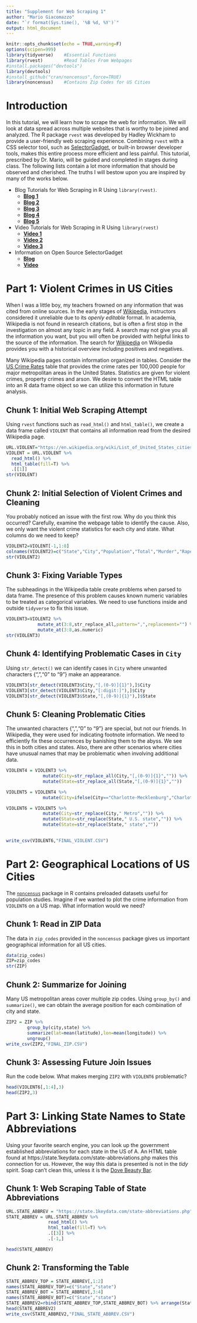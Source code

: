 ```yaml
---
title: "Supplement for Web Scraping 1"
author: "Mario Giacomazzo"
date: "`r format(Sys.time(), '%B %d, %Y')`"
output: html_document
---
```


```r
knitr::opts_chunk$set(echo = TRUE,warning=F)
options(scipen=999)
library(tidyverse)    #Essential Functions
library(rvest)        #Read Tables From Webpages
#install.packages("devtools")
library(devtools)
#install_github("cran/noncensus",force=TRUE)
library(noncensus)    #Contains Zip Codes for US Cities
```

# Introduction

In this tutorial, we will learn how to scrape the web for information. We will look at data spread across multiple websites that is worthy to be joined and analyzed. The R package `rvest` was developed by Hadley Wickham to provide a user-friendly web scraping experience. Combining `rvest` with a CSS selector tool, such as [SelectorGadget](https://selectorgadget.com/), or built-in browser developer tools, makes this entire process more efficient and less painful. This tutorial, prescribed by Dr. Mario, will be guided and completed in stages during class. The following lists contain a lot more information that should be observed and cherished. The truths I will bestow upon you are inspired by many of the works below.

* Blog Tutorials for Web Scraping in R Using `library(rvest)`.
    + **[Blog 1](http://blog.corynissen.com/2015/01/using-rvest-to-scrape-html-table.html)**
    + **[Blog 2](https://blog.rstudio.com/2014/11/24/rvest-easy-web-scraping-with-r/)**
    + **[Blog 3](http://categitau.com/using-rvest-to-scrape-data-from-wikipedia/)**
    + **[Blog 4](https://stat4701.github.io/edav/2015/04/02/rvest_tutorial/)**
    + **[Blog 5](https://www.analyticsvidhya.com/blog/2017/03/beginners-guide-on-web-scraping-in-r-using-rvest-with-hands-on-knowledge/)**
    
* Video Tutorials for Web Scraping in R Using `library(rvest)`
    +  **[Video 1](https://www.youtube.com/watch?v=4IYfYx4yoAI)**
    +  **[Video 2](https://www.youtube.com/watch?v=9ATgpE0yTxA)**
    +  **[Video 3](https://www.youtube.com/watch?v=gSbuwYdNYLM)**

* Information on Open Source SelectorGadget
    + **[Blog](https://rvest.tidyverse.org/articles/articles/selectorgadget.html)**
    + **[Video](https://www.youtube.com/watch?v=A5LIHrpZBnY)**



# Part 1: Violent Crimes in US Cities

When I was a little boy, my teachers frowned on any information that was cited from online sources. In the early stages of [Wikipedia](https://www.wikipedia.org/), instructors considered it unreliable due to its *openly editable* format. In academia, Wikipedia is not found in research citations, but is often a first stop in the investigation on almost any topic in any field. A 
search may not give you all the information you want, but you will often be provided with helpful links to the source of the information. The search for [Wikipedia](https://en.wikipedia.org/wiki/Wikipedia) on Wikipedia provides you with a historical overview including positives and negatives.

Many Wikipedia pages contain information organized in tables. Consider the [US Crime Rates](https://en.wikipedia.org/wiki/List_of_United_States_cities_by_crime_rate#Crime_rates_per_100.2C000_people_.282012.29) table that provides the crime rates per 100,000 people for major metropolitan areas in the United States. Statistics are given for violent crimes, property crimes and arson. We desire to convert the HTML table into an R data frame object so we can utilize this information in future analysis.

## Chunk 1: Initial Web Scraping Attempt

Using `rvest` functions such as `read_html()` and `html_table()`, we create a data frame called `VIOLENT` that contains all information read from the desired Wikipedia page.

```r
URL.VIOLENT="https://en.wikipedia.org/wiki/List_of_United_States_cities_by_crime_rate#Crime_rates_per_100.2C000_people_.282012.29"
VIOLENT = URL.VIOLENT %>%
  read_html() %>%
  html_table(fill=T) %>%
  .[[1]]
str(VIOLENT)

```

## Chunk 2: Initial Selection of Violent Crimes and Cleaning

You probably noticed an issue with the first row. Why do you think this occurred? Carefully, examine the webpage table to identify the cause. Also, we only want the violent crime statistics for each city and state. What columns do we need to keep?

```r
VIOLENT2=VIOLENT[-1,1:8]
colnames(VIOLENT2)=c("State","City","Population","Total","Murder","Rape","Robbery","Assault")
str(VIOLENT2)
```

## Chunk 3: Fixing Variable Types

The subheadings in the Wikipedia table create problems when parsed to data frame. The presence of this problem causes known numeric variables to be treated as categorical variables. We need to use functions inside and outside `tidyverse` to fix this issue.

```r
VIOLENT3=VIOLENT2 %>%
            mutate_at(3:8,str_replace_all,pattern=",",replacement="") %>%
            mutate_at(3:8,as.numeric)
str(VIOLENT3)
```

## Chunk 4: Identifying Problematic Cases in `City`

Using `str_detect()` we can identify cases in `City` where unwanted characters {",","0" to "9"} make an appearance.

```r
VIOLENT3[str_detect(VIOLENT3$City,"[,(0-9)]{1}"),]$City
VIOLENT3[str_detect(VIOLENT3$City,"[:digit:]"),]$City
VIOLENT3[str_detect(VIOLENT3$State,"[,(0-9)]{1}"),]$State
```

## Chunk 5: Cleaning Problematic Cities

The unwanted characters {",","0" to "9"} are special, but not our friends. In Wikipedia, they were used for indicating footnote information. We need to efficiently fix these occurrences by banishing them to the abyss. We see this in both cities and states. Also, there are other scenarios where cities have unusual names that may be problematic when involving additional data. 

```r
VIOLENT4 = VIOLENT3 %>%
              mutate(City=str_replace_all(City,"[,(0-9)]{1}","")) %>%
              mutate(State=str_replace_all(State,"[,(0-9)]{1}",""))

VIOLENT5 = VIOLENT4 %>% 
              mutate(City=ifelse(City=="Charlotte-Mecklenburg","Charlotte",City))

VIOLENT6 = VIOLENT5 %>%
              mutate(City=str_replace(City," Metro","")) %>%
              mutate(State=str_replace(State," U.S. state","")) %>%
              mutate(State=str_replace(State," state",""))
              

write_csv(VIOLENT6,"FINAL_VIOLENT.CSV")
```

# Part 2: Geographical Locations of US Cities

The [`noncensus`](https://cran.r-project.org/web/packages/noncensus/noncensus.pdf) package in R contains preloaded datasets useful for population studies. Imagine if we wanted to plot the crime information from `VIOLENT6` on a US map. What information would we need?

## Chunk 1: Read in ZIP Data

The data in `zip_codes` provided in the `noncensus` package gives us important geographical information for all US cities.

```r
data(zip_codes)
ZIP=zip_codes
str(ZIP)
```

## Chunk 2: Summarize for Joining

Many US metropolitan areas cover multiple zip codes. Using `group_by()` and `summarize()`, we can obtain the average position for each combination of city and state.

```r
ZIP2 = ZIP %>%
        group_by(city,state) %>%
        summarize(lat=mean(latitude),lon=mean(longitude)) %>%
        ungroup()
write_csv(ZIP2,"FINAL_ZIP.CSV")
```

## Chunk 3: Assessing Future Join Issues

Run the code below. What makes merging `ZIP2` with `VIOLENT6` problematic? 

```r
head(VIOLENT6[,1:4],3)
head(ZIP2,3)
```

# Part 3: Linking State Names to State Abbreviations

Using your favorite search engine, you can look up the government established abbreviations for each state in the US of A. An HTML table found at https://state.1keydata.com/state-abbreviations.php makes this connection for us. However, the way this data is presented is not in the *tidy* spirit. Soap can't clean this, unless it is the [Dove Beauty Bar](https://www.dove.com/us/en/washing-and-bathing/beauty-bar.html).

## Chunk 1: Web Scraping Table of State Abbreviations

```r
URL.STATE_ABBREV = "https://state.1keydata.com/state-abbreviations.php"
STATE_ABBREV = URL.STATE_ABBREV %>%
                read_html() %>%
                html_table(fill=T) %>%
                .[[3]] %>%
                .[-1,]

head(STATE_ABBREV)
```

## Chunk 2: Transforming the Table

```r
STATE_ABBREV_TOP = STATE_ABBREV[,1:2]
names(STATE_ABBREV_TOP)=c("State","state")
STATE_ABBREV_BOT = STATE_ABBREV[,3:4]
names(STATE_ABBREV_BOT)=c("State","state")
STATE_ABBREV2=rbind(STATE_ABBREV_TOP,STATE_ABBREV_BOT) %>% arrange(State)
head(STATE_ABBREV2)
write_csv(STATE_ABBREV2,"FINAL_STATE_ABBREV.CSV")
```

